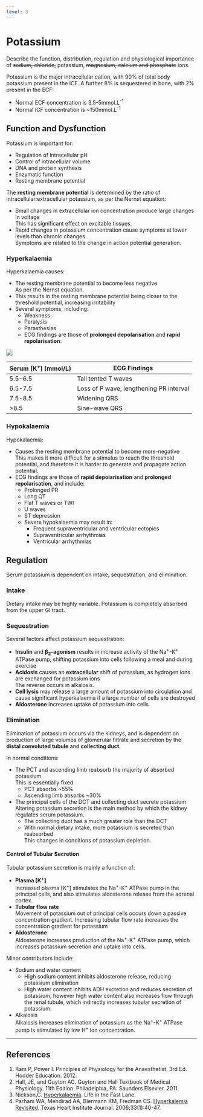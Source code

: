 ```yaml
---
level: 3
---
```


# Potassium

:::CICM
Describe the function, distribution, regulation and physiological importance of ~~sodium, chloride,~~ potassium, ~~magnesium, calcium and phosphate~~ ions.
:::

Potassium is the major intracellular cation, with 90% of total body potassium present in the ICF. A further 8% is sequestered in bone, with 2% present in the ECF:

* Normal ECF concentration is 3.5-5mmol.L^-1^
* Normal ICF concentration is ~150mmol.L^-1^


## Function and Dysfunction

Potassium is important for:

* Regulation of intracellular pH
* Control of intracellular volume
* DNA and protein synthesis
* Enzymatic function
* Resting membrane potential

The **resting membrane potential** is determined by the ratio of intracellular:extracellular potassium, as per the Nernst equation:

* Small changes in extracellular ion concentration produce large changes in voltage\
This has significant effect on excitable tissues.
* Rapid changes in potassium concentration cause symptoms at lower levels than chronic changes\
Symptoms are related to the change in action potential generation.
 

 
### Hyperkalaemia

Hyperkalaemia causes:

* The resting membrane potential to become less negative\
As per the Nernst equation.
* This results in the resting membrane potential being closer to the threshold potential, increasing irritability
* Several symptoms, including:
    * Weakness
    * Paralysis
    * Parasthesias
    * ECG findings are those of **prolonged depolarisation** and **rapid repolarisation**:\

<img src="resources/ventricular-ap-hyperk.svg">


| Serum [K^+^] (mmol/L) |               ECG Findings              |
|-----------------------+-----------------------------------------|
| 5.5-6.5               | Tall tented T waves                     |
| 6.5-7.5               | Loss of P wave, lengthening PR interval |
| 7.5-8.5               | Widening QRS                            |
| >8.5                  | Sine-wave QRS                           |


### Hypokalaemia

Hypokalaemia:

* Causes the resting membrane potential to become more-negative\
This makes it more difficult for a stimulus to reach the threshold potential, and therefore it is harder to generate and propagate action potential.
* ECG findings are those of **rapid depolarisation** and **prolonged repolarisation**, and include:
    * Prolonged PR
    * Long QT
    * Flat T waves or TWI
    * U waves
    * ST depression
    * Severe hypokalaemia may result in:
        * Frequent supraventricular and ventricular ectopics
        * Supraventricular arrhythmias
        * Ventricular arrhythmias


## Regulation

Serum potassium is dependent on intake, sequestration, and elimination.

### Intake

Dietary intake may be highly variable. Potassium is completely absorbed from the upper GI tract.

### Sequestration

Several factors affect potassium sequestration:

* **Insulin** and **β~2~-agonism** results in increase activity of the Na^+^-K^+^ ATPase pump, shifting potassium into cells following a meal and during exercise
* **Acidosis** causes an **extracellular** shift of potassium, as hydrogen ions are exchanged for potassium ions\
The reverse occurs in alkalosis.
* **Cell lysis** may release a large amount of potassium into circulation and cause significant hyperkalaemia if a large number of cells are destroyed
* **Aldosterone** increases uptake of potassium into cells

### Elimination

Elimination of potassium occurs via the kidneys, and is dependent on production of large volumes of glomerular filtrate and secretion by the **distal convoluted tubule** and **collecting duct**.

In normal conditions:

* The PCT and ascending limb reabsorb the majority of absorbed potassium\
This is essentially fixed.
    * PCT absorbs ~55%
    * Ascending limb absorbs ~30%
* The principal cells of the DCT and collecting duct secrete potassium\
Altering potassium secretion is the main method by which the kidney regulates serum potassium.
    * The collecting duct has a much greater role than the DCT
    * With normal dietary intake, more potassium is secreted than reabsorbed\
    This changes in conditions of potassium depletion.

#### Control of Tubular Secretion

Tubular potassium secretion is mainly a function of:

* **Plasma [K^+^]**\
Increased plasma [K^+^] stimulates the Na^+^-K^+^ ATPase pump in the principal cells, and also stimulates aldosterone release from the adrenal cortex. 
* **Tubular flow rate**\
Movement of potassium out of principal cells occurs down a passive concentration gradient. Increasing tubular flow rate increases the concentration gradient for potassium
* **Aldosterone**\
Aldosterone increases production of the Na^+^-K^+^ ATPase pump, which increases potassium secretion and uptake into cells.

Minor contributors include:

* Sodium and water content\
    * High sodium content inhibits aldosterone release, reducing potassium elimination
    * High water content inhibits ADH excretion and reduces secretion of potassium, however high water content also increases flow through the renal tubule, which indirectly increases tubular secretion of potassium.
* Alkalosis\
Alkalosis increases elimination of potassium as the Na^+^-K^+^ ATPase pump is stimulated by low H^+^ ion concentration.

---

## References

1. Kam P, Power I. Principles of Physiology for the Anaesthetist. 3rd Ed. Hodder Education. 2012.
2. Hall, JE, and Guyton AC. Guyton and Hall Textbook of Medical Physiology. 11th Edition. Philadelphia, PA: Saunders Elsevier. 2011. 
3. Nickson,C. [Hyperkalaemia](http://lifeinthefastlane.com/hyperkalemia/). Life in the Fast Lane.
4. Parham WA, Mehdirad AA, Biermann KM, Fredman CS. [Hyperkalemia Revisited](https://www.ncbi.nlm.nih.gov/pmc/articles/PMC1413606/). Texas Heart Institute Journal. 2006;33(1):40-47.